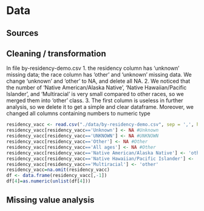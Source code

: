 # Data

## Sources


## Cleaning / transformation


In file by-residency-demo.csv 1. the residency column has 'unknown' missing data; the race column has 'other' and 'unknown' missing data. We change 'unknown' and 'other' to NA, and delete all NA. 2. We noticed that the number of 'Native American/Alaska Native', 'Native Hawaiian/Pacific Islander', and 'Multiracial' is very small compared to other races, so we merged them into 'other' class. 3. The first column is useless in further analysis, so we delete it to get a simple and clear dataframe. Moreover, we changed all columns containing numbers to numeric type


```r
residency_vacc <- read.csv("./data/by-residency-demo.csv", sep = ',', header = T)
residency_vacc[residency_vacc=='Unknown'] <- NA #Unknown
residency_vacc[residency_vacc=='UNKNOWN'] <- NA #UNKNOWN
residency_vacc[residency_vacc=='Other'] <- NA #Other
residency_vacc[residency_vacc=='All ages'] <- NA #Other
residency_vacc[residency_vacc=='Native American/Alaska Native'] <- 'other'
residency_vacc[residency_vacc=='Native Hawaiian/Pacific Islander'] <- 'other'	
residency_vacc[residency_vacc=='Multiracial'] <- 'other'
residency_vacc=na.omit(residency_vacc)
df <- data.frame(residency_vacc[,-1])
df[4]=as.numeric(unlist(df[4]))
```


## Missing value analysis

